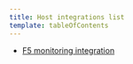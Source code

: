 ```yaml
---
title: Host integrations list
template: tableOfContents
---
```


* [F5 monitoring integration](/docs/integrations/host-integrations/host-integrations-list/f5-monitoring-integration)
